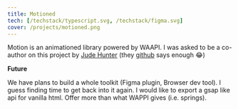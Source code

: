 ```yaml
---
title: Motioned
tech: [/techstack/typescript.svg, /techstack/figma.svg]
cover: /projects/motioned.png
---
```


Motion is an animationed library powered by WAAPI. I was asked to be a co-author on this project by [Jude Hunter](https://github.com/judehunter?tab=repositories) (they [github](https://github.com/judehunter?tab=repositories) says enough 😂)

**Future**

We have plans to build a whole toolkit (Figma plugin, Browser dev tool). I guess finding time to get back into it again. I would like to export a gsap like api for vanilla html. Offer more than what WAPPI gives (i.e. springs).
